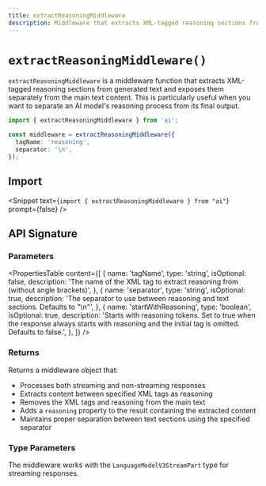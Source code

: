 ```yaml
---
title: extractReasoningMiddleware
description: Middleware that extracts XML-tagged reasoning sections from generated text
---
```


# `extractReasoningMiddleware()`

`extractReasoningMiddleware` is a middleware function that extracts XML-tagged reasoning sections from generated text and exposes them separately from the main text content. This is particularly useful when you want to separate an AI model's reasoning process from its final output.

```ts
import { extractReasoningMiddleware } from 'ai';

const middleware = extractReasoningMiddleware({
  tagName: 'reasoning',
  separator: '\n',
});
```

## Import

<Snippet
  text={`import { extractReasoningMiddleware } from "ai"`}
  prompt={false}
/>

## API Signature

### Parameters

<PropertiesTable
  content={[
    {
      name: 'tagName',
      type: 'string',
      isOptional: false,
      description:
        'The name of the XML tag to extract reasoning from (without angle brackets)',
    },
    {
      name: 'separator',
      type: 'string',
      isOptional: true,
      description:
        'The separator to use between reasoning and text sections. Defaults to "\\n"',
    },
    {
      name: 'startWithReasoning',
      type: 'boolean',
      isOptional: true,
      description:
        'Starts with reasoning tokens. Set to true when the response always starts with reasoning and the initial tag is omitted. Defaults to false.',
    },
  ]}
/>

### Returns

Returns a middleware object that:

- Processes both streaming and non-streaming responses
- Extracts content between specified XML tags as reasoning
- Removes the XML tags and reasoning from the main text
- Adds a `reasoning` property to the result containing the extracted content
- Maintains proper separation between text sections using the specified separator

### Type Parameters

The middleware works with the `LanguageModelV3StreamPart` type for streaming responses.
